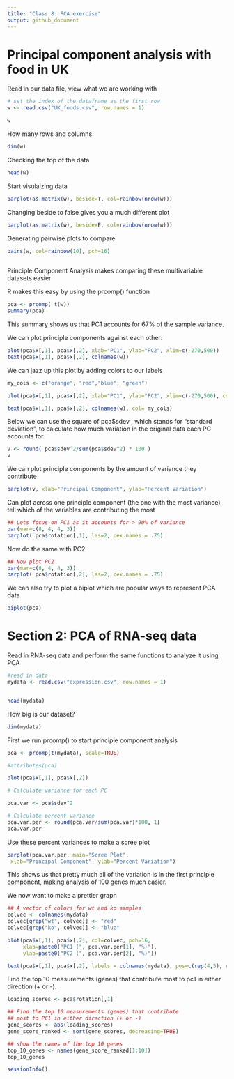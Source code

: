 ```yaml
---
title: "Class 8: PCA exercise"
output: github_document
---
```




# Principal component analysis with food in UK

Read in our data file, view what we are working with 

```r

# set the index of the dataframe as the first row
w <- read.csv("UK_foods.csv", row.names = 1)

w

```

How many rows and columns 
```r

dim(w)

```

Checking the top of the data
```r

head(w)

```

Start visulaizing data

```r

barplot(as.matrix(w), beside=T, col=rainbow(nrow(w)))

```

Changing beside to false gives you a much different plot

```r

barplot(as.matrix(w), beside=F, col=rainbow(nrow(w)))

```

Generating pairwise plots to compare 
```r

pairs(w, col=rainbow(10), pch=16)
 

```

Principle Component Analysis makes comparing these multivariable datasets easier

R makes this easy by using the prcomp() function

```r

pca <- prcomp( t(w))
summary(pca)

```

This summary shows us that PC1 accounts for 67% of the sample variance.  

We can plot principle components against each other:

```r

plot(pca$x[,1], pca$x[,2], xlab="PC1", ylab="PC2", xlim=c(-270,500))
text(pca$x[,1], pca$x[,2], colnames(w))

```

We can jazz up this plot by adding colors to our labels

```r

my_cols <- c("orange", "red","blue", "green")

plot(pca$x[,1], pca$x[,2], xlab="PC1", ylab="PC2", xlim=c(-270,500), col = my_cols)

text(pca$x[,1], pca$x[,2], colnames(w), col= my_cols)

```

Below we can use the square of pca$sdev , which stands for “standard deviation”, to calculate how much variation in the original data each PC accounts for.

```r

v <- round( pca$sdev^2/sum(pca$sdev^2) * 100 )
v

```

We can plot principle components by the amount of variance they contribute
```r

barplot(v, xlab="Principal Component", ylab="Percent Variation")

```

Can plot across one principle component (the one with the most variance) tell which of the variables are contributing the most

```r

## Lets focus on PC1 as it accounts for > 90% of variance 
par(mar=c(8, 4, 4, 3))
barplot( pca$rotation[,1], las=2, cex.names = .75)

```

Now do the same with PC2
```r

## Now plot PC2
par(mar=c(8, 4, 4, 3))
barplot( pca$rotation[,2], las=2, cex.names = .75)

```

We can also try to plot a biplot which are popular ways to represent PCA data

```r

biplot(pca)

```

# Section 2: PCA of RNA-seq data

Read in RNA-seq data and perform the same functions to analyze it using PCA

```r

#read in data
mydata <- read.csv("expression.csv", row.names = 1)


head(mydata)

```

How big is our dataset?
```r

dim(mydata)

```

First we run prcomp() to start principle component analysis

```r

pca <- prcomp(t(mydata), scale=TRUE) 

#attributes(pca)

plot(pca$x[,1], pca$x[,2]) 

```

```r

# Calculate variance for each PC

pca.var <- pca$sdev^2 

# Calculate percent variance 
pca.var.per <- round(pca.var/sum(pca.var)*100, 1) 
pca.var.per

```

Use these percent variances to make a scree plot

```r

barplot(pca.var.per, main="Scree Plot",
 xlab="Principal Component", ylab="Percent Variation")


```

This shows us that pretty much all of the variation is in the first principle component, making analysis of 100 genes much easier. 

We now want to make a prettier graph

```r

## A vector of colors for wt and ko samples
colvec <- colnames(mydata)
colvec[grep("wt", colvec)] <- "red"
colvec[grep("ko", colvec)] <- "blue"

plot(pca$x[,1], pca$x[,2], col=colvec, pch=16,
     xlab=paste0("PC1 (", pca.var.per[1], "%)"),
     ylab=paste0("PC2 (", pca.var.per[2], "%)"))

text(pca$x[,1], pca$x[,2], labels = colnames(mydata), pos=c(rep(4,5), rep(2,5)))

```


Find the top 10 measurements (genes) that contribute most to pc1 in either direction (+ or -).


```r

loading_scores <- pca$rotation[,1]

## Find the top 10 measurements (genes) that contribute
## most to PC1 in either direction (+ or -)
gene_scores <- abs(loading_scores) 
gene_score_ranked <- sort(gene_scores, decreasing=TRUE)

## show the names of the top 10 genes
top_10_genes <- names(gene_score_ranked[1:10])
top_10_genes 

```



```r

sessionInfo()

```

